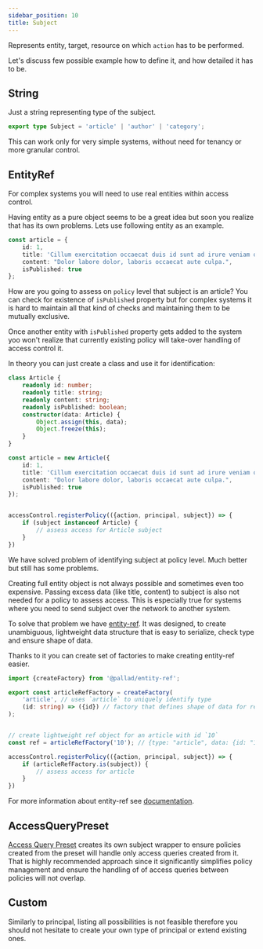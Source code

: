```yaml
---
sidebar_position: 10
title: Subject
---
```


Represents entity, target, resource on which `action` has to be performed.

Let's discuss few possible example how to define it, and how detailed it has to be.

## String

Just a string representing type of the subject.
```typescript
export type Subject = 'article' | 'author' | 'category';
```

This can work only for very simple systems, without need for tenancy or more granular control.

## EntityRef
For complex systems you will need to use real entities within access control.

Having entity as a pure object seems to be a great idea but soon you realize that has its own problems.
Lets use following entity as an example.

```typescript
const article = {
    id: 1,
	title: 'Cillum exercitation occaecat duis id sunt ad irure veniam qui',
	content: "Dolor labore dolor, laboris occaecat aute culpa.",
	isPublished: true
};
```

How are you going to assess on `policy` level that subject is an article?
You can check for existence of `isPublished` property but for complex systems it is hard to maintain all
that kind of checks and maintaining them to be mutually exclusive.

Once another entity with `isPublished` property gets added to the system yoo won't realize that currently existing policy will take-over handling of access control it.

In theory you can just create a class and use it for identification:

```typescript
class Article {
	readonly id: number;
    readonly title: string;
    readonly content: string;
    readonly isPublished: boolean;
    constructor(data: Article) {
		Object.assign(this, data);
		Object.freeze(this);
	}
}

const article = new Article({
    id: 1,
	title: 'Cillum exercitation occaecat duis id sunt ad irure veniam qui',
	content: "Dolor labore dolor, laboris occaecat aute culpa.",
	isPublished: true
});


accessControl.registerPolicy(({action, principal, subject}) => {
    if (subject instanceof Article) {
        // assess access for Article subject
    }
})
```

We have solved problem of identifying subject at policy level. Much better but still has some problems.

Creating full entity object is not always possible and sometimes even too expensive.
Passing excess data (like title, content) to subject is also not needed for a policy to assess access.
This is especially true for systems where you need to send subject over the network to another system.

To solve that problem we have [entity-ref](https://github.com/pallad-ts/entity-ref).
It was designed, to create unambiguous, lightweight data structure that is easy to serialize, check type and ensure shape of data.

Thanks to it you can create set of factories to make creating entity-ref easier.

```typescript
import {createFactory} from '@pallad/entity-ref';

export const articleRefFactory = createFactory(
    'article', // uses `article` to uniquely identify type
	(id: string) => ({id}) // factory that defines shape of data for ref
);


// create lightweight ref object for an article with id `10`
const ref = articleRefFactory('10'); // {type: "article", data: {id: "10"}}

accessControl.registerPolicy(({action, principal, subject}) => {
    if (articleRefFactory.is(subject)) {
        // assess access for article
    }
})
```

For more information about entity-ref see [documentation](https://github.com/pallad-ts/entity-ref/tree/master).

## AccessQueryPreset

[Access Query Preset](/defining-access-query/access-query-preset) creates its own subject wrapper to ensure policies created from the preset will handle only access queries created from it.
That is highly recommended approach since it significantly simplifies policy management and ensure the handling of of access queries between policies will not overlap.

## Custom
Similarly to principal, listing all possibilities is not feasible therefore you should not hesitate to create your own type of principal or extend existing ones.
